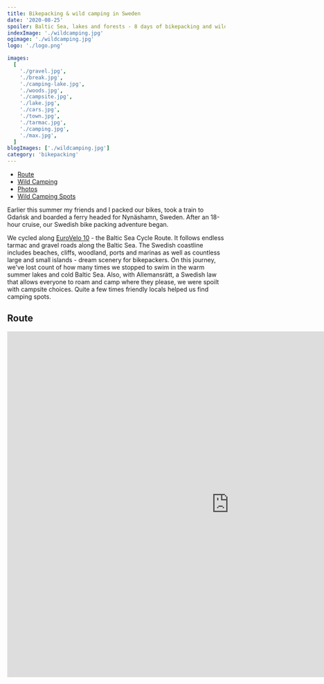 ```yaml
---
title: Bikepacking & wild camping in Sweden
date: '2020-08-25'
spoiler: Baltic Sea, lakes and forests - 8 days of bikepacking and wild camping adventure.
indexImage: './wildcamping.jpg'
ogimage: './wildcamping.jpg'
logo: './logo.png'

images:
  [
    './gravel.jpg',
    './break.jpg',
    './camping-lake.jpg',
    './woods.jpg',
    './campsite.jpg',
    './lake.jpg',
    './cars.jpg',
    './town.jpg',
    './tarmac.jpg',
    './camping.jpg',
    './max.jpg',
  ]
blogImages: ['./wildcamping.jpg']
category: 'bikepacking'
---
```


- [Route](#route)
- [Wild Camping](#wild-camping)
- [Photos](#image-gallery)
- [Wild Camping Spots](#wild-camping-spots)

<MakeItBigContainer>
  <ImageComponent
    image={props.data.mdx.frontmatter.blogImages[0]}
    alt="Bikepacking in Sweden"
  />
</MakeItBigContainer>

Earlier this summer my friends and I packed our bikes, took a train to Gdańsk and boarded a ferry headed for Nynäshamn, Sweden. After an 18-hour cruise, our Swedish bike packing adventure began.

We cycled along [EuroVelo 10](https://en.eurovelo.com/ev10) - the Baltic Sea Cycle Route. It follows endless tarmac and gravel roads along the Baltic Sea. The Swedish coastline includes beaches, cliffs, woodland, ports and marinas as well as countless large and small islands - dream scenery for bikepackers. On this journey, we've lost count of how many times we stopped to swim in the warm summer lakes and cold Baltic Sea. Also, with Allemansrätt, a Swedish law that allows everyone to roam and camp where they please, we were spoilt with campsite choices. Quite a few times friendly locals helped us find camping spots.

## Route

<MakeItBigContainer>
  <LazyIframe height="800px">
    <iframe
      src="https://www.komoot.com/tour/1069047867/embed?profile=1"
      width="1024"
      height="800"
      frameborder="0"
      scrolling="no"
      loading="lazy"
      style={{ margin: 0 }}
    />
  </LazyIframe>
</MakeItBigContainer>

### EuroVelo 10

We followed the EuroVelo 10 - Baltic Sea Cycle Route, southwards from Stockholm, the country's vibrant capital, to Malmö, mostly along the sea.

We cycled from Stockholm (Nynäshamn port) to Ystad, the point of departure for our ferry back home. The bikepacking journey took 8 days. We averaged 115km a day. The route was **hilly** with many short up- and downhills. For the first 4 days we averaged more than 1000m elevation gain per day. It was quite straining especially when cycling on a fully loaded bike - we carried around 20kg of equipment and supplies. The route became flatter and easier as we approached Kalmar and Karlskrona. The wind was not a big problem as for the majority of the route we were riding covered by trees.

<MakeItBigContainer>
  <ImageComponent
    image={props.data.mdx.frontmatter.images[7]}
    alt="Route"
    isRow
  />
  <Container>
    <Column>
      <ImageComponent
        image={props.data.mdx.frontmatter.images[1]}
        alt="Camping at the sea"
      />
    </Column>
    <Column>
      <ImageComponent
        image={props.data.mdx.frontmatter.images[5]}
        alt="Camping at the sea"
      />
    </Column>
  </Container>
</MakeItBigContainer>

A gravel bike is advisible as much of the route leads along gravel and tarmac roads. 35mm-42mm tyres worked great for us.

### Route Stats

<BikepackingDetails
  logo={props.data.mdx.frontmatter.logo}
  title={'Baltic Sea Cycle Route'}
  distance={'895km'}
  elevation={'5900m'}
  time={'8 days'}
  date={'Jul 2020'}
/>

## Wild Camping

[“The Everyman's Right”](https://en.wikipedia.org/wiki/Freedom_to_roam) in Sweden allows people to camp anywhere in the wilderness as long as it is not private property. It makes bikepacking affordable in an otherwise expensive country. We camped in a wild camp for 8 days, usually very close to the Baltic sea or some lake. You trade views and proximity to Swedish nature for utilities like showers or toilets. Swimming in lakes and having access to the bathroom at gas stations can make up for all the pain.

<MakeItBigContainer>
  <ImageComponent
    image={props.data.mdx.frontmatter.images[4]}
    alt="Camping 2"
  />
  <ImageComponent
    image={props.data.mdx.frontmatter.images[2]}
    alt="Camping 3"
  />
</MakeItBigContainer>

### Wilderness Shelters

Sweden also offers a wide variety [wilderness shelters](https://www.gone71.com/shelters-in-sweden/) throughout the country. It is possible to spend the night there for free. Usually, you will an open fireplace, tables and benches. Local people told us it was fine to set up a tent next to the hut. On a cold, windy night the hut might not be enough to protect you from the wind.

<ImageGallery images={props.data.mdx.frontmatter.images} />

## Wild Camping Spots

| GPS trace                                             | Camping spot                                                                                                                                                                                              |
| ----------------------------------------------------- | --------------------------------------------------------------------------------------------------------------------------------------------------------------------------------------------------------- |
| [Day 1](https://www.strava.com/activities/3884215700) | We spent the night near Tullgarn on a rocky hill. Amazing spot with views. You have to leave the bike at the bottom and carry your equipment on foot: [approximate GPS location](https://bit.ly/2FVUD3L). |
| [Day 2](https://www.strava.com/activities/3889586064) | Camped at Ensjön lake.                                                                                                                                                                                    |
| [Day 3](https://www.strava.com/activities/3893201117) | Camped near Gamleby at the seaside.                                                                                                                                                                       |
| [Day 4](https://www.strava.com/activities/3898173911) | We finished near Oskarshamn, camped at the seaside. It's quite hard to find a good spot close to the city. It's better to go a bit further away.                                                          |
| [Day 5](https://www.strava.com/activities/3903372251) | Camped in the forest near Torsås.                                                                                                                                                                         |
| [Day 6](https://www.strava.com/activities/3907739263) | Camped in the shelter in Järnavik: [approximate location](https://www.google.com/maps/dir//56.174592000000004,15.079513000000002).                                                                        |
| [Day 7](https://www.strava.com/activities/3912610094) | Camped in the shelter in Kivik: [approximate location](https://www.google.com/maps/dir//55.6865063,14.2337752/@55.6765303,14.0841077,12z).                                                                |
| [Day 8](https://www.strava.com/activities/3916179399) | Night on the ferry 🛳                                                                                                                                                                                     |
